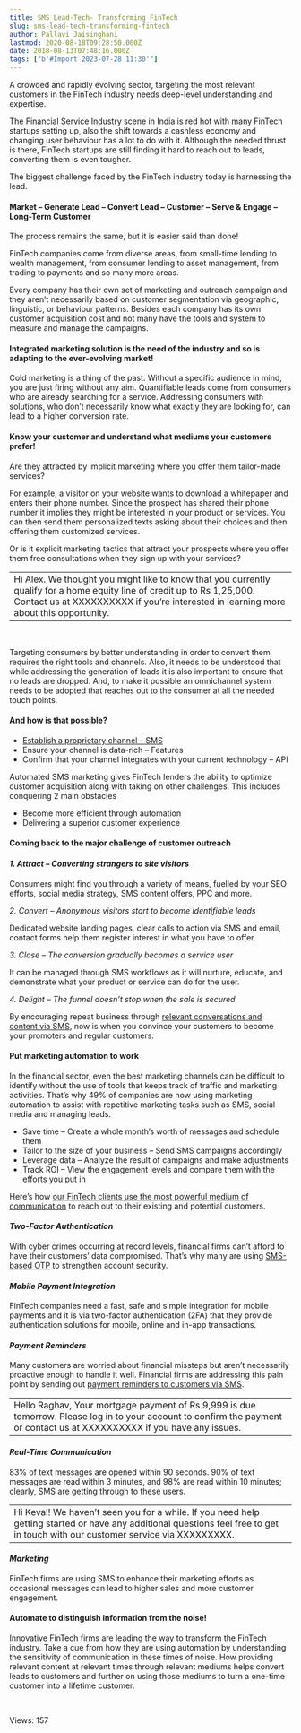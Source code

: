 ```yaml
---
title: SMS Lead-Tech- Transforming FinTech
slug: sms-lead-tech-transforming-fintech
author: Pallavi Jaisinghani
lastmod: 2020-08-18T09:28:50.000Z
date: 2018-08-13T07:48:16.000Z
tags: ["b'#Import 2023-07-28 11:30'"]
---
```


A crowded and rapidly evolving sector, targeting the most relevant customers in the FinTech industry needs deep-level understanding and expertise.


The Financial Service Industry scene in India is red hot with many FinTech startups setting up, also the shift towards a cashless economy and changing user behaviour has a lot to do with it. Although the needed thrust is there, FinTech startups are still finding it hard to reach out to leads, converting them is even tougher.


The biggest challenge faced by the FinTech industry today is harnessing the lead.


#### **Market – Generate Lead – Convert Lead – Customer – Serve & Engage – Long-Term Customer**


The process remains the same, but it is easier said than done!


FinTech companies come from diverse areas, from small-time lending to wealth management, from consumer lending to asset management, from trading to payments and so many more areas.


Every company has their own set of marketing and outreach campaign and they aren’t necessarily based on customer segmentation via geographic, linguistic, or behaviour patterns. Besides each company has its own customer acquisition cost and not many have the tools and system to measure and manage the campaigns.


#### **Integrated marketing solution is the need of the industry and so is adapting to the ever-evolving market!**


Cold marketing is a thing of the past. Without a specific audience in mind, you are just firing without any aim. Quantifiable leads come from consumers who are already searching for a service. Addressing consumers with solutions, who don’t necessarily know what exactly they are looking for, can lead to a higher conversion rate.


#### **Know your customer and understand what mediums your customers prefer!**


Are they attracted by implicit marketing where you offer them tailor-made services?


For example, a visitor on your website wants to download a whitepaper and enters their phone number. Since the prospect has shared their phone number it implies they might be interested in your product or services. You can then send them personalized texts asking about their choices and then offering them customized services.


Or is it explicit marketing tactics that attract your prospects where you offer them free consultations when they sign up with your services?




|  |
| --- |
| Hi Alex. We thought you might like to know that you currently qualify for a home equity line of credit up to Rs 1,25,000. Contact us at XXXXXXXXXX if you’re interested in learning more about this opportunity. |


 


Targeting consumers by better understanding in order to convert them requires the right tools and channels. Also, it needs to be understood that while addressing the generation of leads it is also important to ensure that no leads are dropped. And, to make it possible an omnichannel system needs to be adopted that reaches out to the consumer at all the needed touch points.


#### **And how is that possible?**


* [Establish a proprietary channel – SMS](https://msg91.com/)
* Ensure your channel is data-rich – Features
* Confirm that your channel integrates with your current technology – API


Automated SMS marketing gives FinTech lenders the ability to optimize customer acquisition along with taking on other challenges. This includes conquering 2 main obstacles


* Become more efficient through automation
* Delivering a superior customer experience


#### **Coming back to the major challenge of customer outreach**


#### *1. Attract – Converting* *strangers to site visitors*


Consumers might find you through a variety of means, fuelled by your SEO efforts, social media strategy, SMS content offers, PPC and more.


*2. Convert – Anonymous visitors start to become identifiable leads*


Dedicated website landing pages, clear calls to action via SMS and email, contact forms help them register interest in what you have to offer.


*3. Close – The conversion gradually becomes a service user*


It can be managed through SMS workflows as it will nurture, educate, and demonstrate what your product or service can do for the user.


*4. Delight – The funnel doesn’t stop when the sale is secured*


By encouraging repeat business through [relevant conversations and content via SMS](https://msg91.com/transactional-sms/), now is when you convince your customers to become your promoters and regular customers.


#### **Put marketing automation to work**


In the financial sector, even the best marketing channels can be difficult to identify without the use of tools that keeps track of traffic and marketing activities. That’s why 49% of companies are now using marketing automation to assist with repetitive marketing tasks such as SMS, social media and managing leads.


* Save time – Create a whole month’s worth of messages and schedule them
* Tailor to the size of your business – Send SMS campaigns accordingly
* Leverage data – Analyze the result of campaigns and make adjustments
* Track ROI – View the engagement levels and compare them with the efforts you put in


Here’s how [our FinTech clients use the most powerful medium of communication](https://msg91.com/tag/fintech/) to reach out to their existing and potential customers.


#### *Two-Factor Authentication*


With cyber crimes occurring at record levels, financial firms can’t afford to have their customers’ data compromised. That’s why many are using [SMS-based OTP](https://msg91.com/send-otp/) to strengthen account security.


#### *Mobile Payment Integration*


FinTech companies need a fast, safe and simple integration for mobile payments and it is via two-factor authentication (2FA) that they provide authentication solutions for mobile, online and in-app transactions.


#### *Payment Reminders*


Many customers are worried about financial missteps but aren’t necessarily proactive enough to handle it well. Financial firms are addressing this pain point by sending out [payment reminders to customers via SMS](https://msg91.com/case-studies/policy-bazaar/?utm_source=blog&utm_medium=int&utm_campaign=fintech).




|  |
| --- |
| Hello Raghav, Your mortgage payment of Rs 9,999 is due tomorrow. Please log in to your account to confirm the payment or contact us at XXXXXXXXXX if you have any issues. |


#### *Real-Time Communication*


83% of text messages are opened within 90 seconds. 90% of text messages are read within 3 minutes, and 98% are read within 10 minutes; clearly, SMS are getting through to these users.




|  |
| --- |
| Hi Keval! We haven’t seen you for a while. If you need help getting started or have any additional questions feel free to get in touch with our customer service via XXXXXXXXX. |


#### *Marketing*


FinTech firms are using SMS to enhance their marketing efforts as occasional messages can lead to higher sales and more customer engagement.


#### **Automate to distinguish information from the noise!**


Innovative FinTech firms are leading the way to transform the FinTech industry. Take a cue from how they are using automation by understanding the sensitivity of communication in these times of noise. How providing relevant content at relevant times through relevant mediums helps convert leads to customers and further on using those mediums to turn a one-time customer into a lifetime customer.


 


 Views: 157


